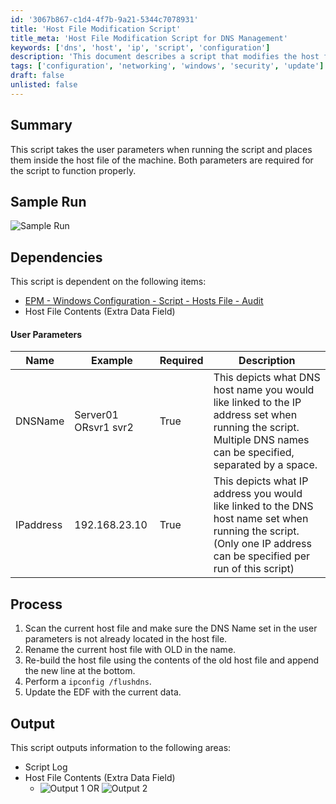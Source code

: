 ```yaml
---
id: '3067b867-c1d4-4f7b-9a21-5344c7078931'
title: 'Host File Modification Script'
title_meta: 'Host File Modification Script for DNS Management'
keywords: ['dns', 'host', 'ip', 'script', 'configuration']
description: 'This document describes a script that modifies the host file on a machine by taking user-defined parameters for DNS names and IP addresses. It includes a sample run, dependencies, user parameters, and the process for execution, ensuring proper management of DNS entries.'
tags: ['configuration', 'networking', 'windows', 'security', 'update']
draft: false
unlisted: false
---
```

## Summary

This script takes the user parameters when running the script and places them inside the host file of the machine. Both parameters are required for the script to function properly.

## Sample Run

![Sample Run](../../../static/img/Hosts-File---Add/image_1.png)

## Dependencies

This script is dependent on the following items:
- [EPM - Windows Configuration - Script - Hosts File - Audit](https://proval.itglue.com/DOC-5078775-9106329)
- Host File Contents (Extra Data Field)

#### User Parameters

| Name      | Example               | Required | Description                                                                                                                                          |
|-----------|-----------------------|----------|------------------------------------------------------------------------------------------------------------------------------------------------------|
| DNSName   | Server01 ORsvr1 svr2 | True     | This depicts what DNS host name you would like linked to the IP address set when running the script. Multiple DNS names can be specified, separated by a space. |
| IPaddress | 192.168.23.10        | True     | This depicts what IP address you would like linked to the DNS host name set when running the script. (Only one IP address can be specified per run of this script) |

## Process

1. Scan the current host file and make sure the DNS Name set in the user parameters is not already located in the host file.
2. Rename the current host file with OLD in the name.
3. Re-build the host file using the contents of the old host file and append the new line at the bottom.
4. Perform a `ipconfig /flushdns`.
5. Update the EDF with the current data.

## Output

This script outputs information to the following areas:
- Script Log
- Host File Contents (Extra Data Field)
  - ![Output 1](../../../static/img/Hosts-File---Add/image_2.png) OR ![Output 2](../../../static/img/Hosts-File---Add/image_3.png)












